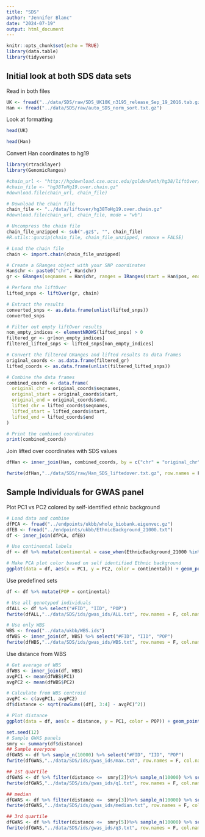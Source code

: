 ```yaml
---
title: "SDS"
author: "Jennifer Blanc"
date: "2024-07-19"
output: html_document
---
```


```r
knitr::opts_chunk$set(echo = TRUE)
library(data.table)
library(tidyverse)
```

## Initial look at both SDS data sets

Read in both files
```r
UK <- fread("../data/SDS/raw/SDS_UK10K_n3195_release_Sep_19_2016.tab.gz")
Han <- fread("../data/SDS/raw/auto_SDS_norm_sort.txt.gz")
```

Look at formatting
```r
head(UK)
```

```r
head(Han)
```

Convert Han coordinates to hg19
```r
library(rtracklayer)
library(GenomicRanges)

#chain_url <- "http://hgdownload.cse.ucsc.edu/goldenPath/hg38/liftOver/hg38ToHg19.over.chain.gz"
#chain_file <- "hg38ToHg19.over.chain.gz"
#download.file(chain_url, chain_file)

# Download the chain file
chain_file <- "../data/liftover/hg38ToHg19.over.chain.gz"
#download.file(chain_url, chain_file, mode = "wb")

# Uncompress the chain file
chain_file_unzipped <- sub(".gz$", "", chain_file)
#R.utils::gunzip(chain_file, chain_file_unzipped, remove = FALSE)

# Load the chain file
chain <- import.chain(chain_file_unzipped)

# Create a GRanges object with your SNP coordinates
Han$chr <- paste0("chr", Han$chr)
gr <- GRanges(seqnames = Han$chr, ranges = IRanges(start = Han$pos, end = Han$pos))

# Perform the liftOver
lifted_snps <- liftOver(gr, chain)

# Extract the results
converted_snps <- as.data.frame(unlist(lifted_snps))
converted_snps

# Filter out empty liftOver results
non_empty_indices <- elementNROWS(lifted_snps) > 0
filtered_gr <- gr[non_empty_indices]
filtered_lifted_snps <- lifted_snps[non_empty_indices]

# Convert the filtered GRanges and lifted results to data frames
original_coords <- as.data.frame(filtered_gr)
lifted_coords <- as.data.frame(unlist(filtered_lifted_snps))

# Combine the data frames
combined_coords <- data.frame(
  original_chr = original_coords$seqnames,
  original_start = original_coords$start,
  original_end = original_coords$end,
  lifted_chr = lifted_coords$seqnames,
  lifted_start = lifted_coords$start,
  lifted_end = lifted_coords$end
)

# Print the combined coordinates
print(combined_coords)
```
Join lifted over coordinates with SDS values 
```r
dfHan <- inner_join(Han, combined_coords, by = c("chr" = "original_chr", "pos" = "original_start"))

fwrite(dfHan,"../data/SDS/raw/Han_SDS_liftedover.txt.gz", row.names = F, col.names = T, quote = F, sep = "\t")
```


## Sample Individuals for GWAS panel 

Plot PC1 vs PC2 colored by self-identified ethnic background
```r
# Load data and combine
dfPCA <- fread("../endpoints/ukbb/whole_biobank.eigenvec.gz")
dfEB <- fread("../endpoints/ukbb/EthnicBackground_21000.txt")
df <- inner_join(dfPCA, dfEB)

# Use continental labels 
df <- df %>% mutate(continental = case_when(EthnicBackground_21000 %in% c(4, 4001, 4002, 4003) ~ "Africa", EthnicBackground_21000 %in% c(1, 1001, 1002, 1003) ~ "Europe", EthnicBackground_21000 %in% c(2, 2001, 2002, 2003, 2004) ~ "Mixed", EthnicBackground_21000 %in% c(3, 3001, 3002, 3003, 3004) ~ "Asia"))
```

```r
# Make PCA plot color based on self identified Ethnic background
ggplot(data = df, aes(x = PC1, y = PC2, color = continental)) + geom_point() + theme_classic(base_size = 14) + scale_color_manual(values = c("darkred", "navy", "goldenrod4", "gray50"), na.value = "gray70")
```
Use predefined sets 
```r
df <- df %>% mutate(POP = continental)

# Use all genotyped individuals 
dfALL <- df %>% select("#FID", "IID", "POP")
fwrite(dfALL,"../data/SDS/ids/gwas_ids/ALL.txt", row.names = F, col.names = T, quote = F, sep = "\t")

# Use only WBS 
WBS <- fread("../data/ukbb/WBS.ids")
dfWBS <- inner_join(df, WBS) %>% select("#FID", "IID", "POP")
fwrite(dfWBS,"../data/SDS/ids/gwas_ids/WBS.txt", row.names = F, col.names = T, quote = F, sep = "\t")
```

Use distance from WBS
```r
# Get average of WBS
dfWBS <- inner_join(df, WBS)
avgPC1 <- mean(dfWBS$PC1)
avgPC2 <- mean(dfWBS$PC2)

# Calculate from WBS centroid 
avgPC <- c(avgPC1, avgPC2)
df$distance <- sqrt(rowSums((df[, 3:4] - avgPC)^2))

# Plot distance
ggplot(data = df, aes(x = distance, y = PC1, color = POP)) + geom_point() + theme_classic(base_size = 14) + scale_color_manual(values = c("darkred", "navy", "goldenrod4", "gray50"), na.value = "gray70")
```
```r
set.seed(12)
# Sample GWAS panels
smry <- summary(df$distance)
## Sample everyone 
dfGWAS <- df %>% sample_n(10000) %>% select("#FID", "IID", "POP")
fwrite(dfGWAS,"../data/SDS/ids/gwas_ids/max.txt", row.names = F, col.names = T, quote = F, sep = "\t")

## 1st quartile
dfGWAS <- df %>% filter(distance <=  smry[2])%>% sample_n(10000) %>% select("#FID", "IID", "POP")
fwrite(dfGWAS,"../data/SDS/ids/gwas_ids/q1.txt", row.names = F, col.names = T, quote = F, sep = "\t")

## median
dfGWAS <- df %>% filter(distance <=  smry[3])%>% sample_n(10000) %>% select("#FID", "IID", "POP")
fwrite(dfGWAS,"../data/SDS/ids/gwas_ids/median.txt", row.names = F, col.names = T, quote = F, sep = "\t")

## 3rd quartile
dfGWAS <- df %>% filter(distance <=  smry[5])%>% sample_n(10000) %>% select("#FID", "IID", "POP")
fwrite(dfGWAS,"../data/SDS/ids/gwas_ids/q3.txt", row.names = F, col.names = T, quote = F, sep = "\t")
```



